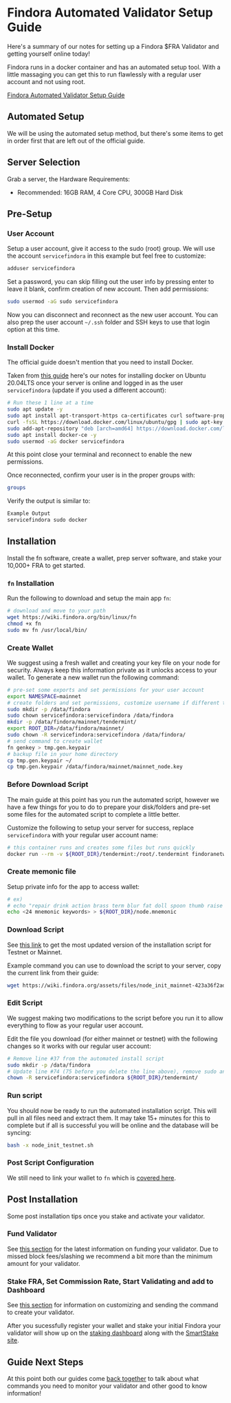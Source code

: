 # Findora Automated Validator Setup Guide
Here's a summary of our notes for setting up a Findora $FRA Validator and getting yourself online today!

Findora runs in a docker container and has an automated setup tool. With a little massaging you can get this to run flawlessly with a regular user account and not using root.

[Findora Automated Validator Setup Guide](https://wiki.findora.org/docs/guides/auto-setup)

## Automated Setup
We will be using the automated setup method, but there's some items to get in order first that are left out of the official guide.

## Server Selection
Grab a server, the Hardware Requirements:
- Recommended: 16GB RAM, 4 Core CPU, 300GB Hard Disk

## Pre-Setup
### User Account
Setup a user account, give it access to the sudo (root) group. We will use the account `servicefindora` in this example but feel free to customize:

```bash
adduser servicefindora
```

Set a password, you can skip filling out the user info by pressing enter to leave it blank, confirm creation of new account. Then add permissions:

```bash
sudo usermod -aG sudo servicefindora
```

Now you can disconnect and reconnect as the new user account. You can also prep the user account `~/.ssh` folder and SSH keys to use that login option at this time.

### Install Docker
The official guide doesn't mention that you need to install Docker. 

Taken from [this guide](https://www.digitalocean.com/community/tutorials/how-to-install-and-use-docker-on-ubuntu-20-04) here's our notes for installing docker on Ubuntu 20.04LTS once your server is online and logged in as the user `servicefindora` (update if you used a different account):

```bash
# Run these 1 line at a time
sudo apt update -y
sudo apt install apt-transport-https ca-certificates curl software-properties-common -y
curl -fsSL https://download.docker.com/linux/ubuntu/gpg | sudo apt-key add -
sudo add-apt-repository "deb [arch=amd64] https://download.docker.com/linux/ubuntu focal stable"
sudo apt install docker-ce -y
sudo usermod -aG docker servicefindora
```

At this point close your terminal and reconnect to enable the new permissions.

Once reconnected, confirm your user is in the proper groups with:

```bash
groups
```


Verify the output is similar to:

```bash
Example Output
servicefindora sudo docker
```

## Installation
Install the fn software, create a wallet, prep server software, and stake your 10,000+ FRA to get started.

### `fn` Installation
Run the following to download and setup the main app `fn`:

```bash
# download and move to your path
wget https://wiki.findora.org/bin/linux/fn
chmod +x fn
sudo mv fn /usr/local/bin/
```

### Create Wallet
We suggest using a fresh wallet and creating your key file on your node for security. Always keep this information private as it unlocks access to your wallet. To generate a new wallet run the following command:

```bash
# pre-set some exports and set permissions for your user account
export NAMESPACE=mainnet
# create folders and set permissions, customize username if different than `servicefindora`
sudo mkdir -p /data/findora
sudo chown servicefindora:servicefindora /data/findora
mkdir -p /data/findora/mainnet/tendermint/
export ROOT_DIR=/data/findora/mainnet/
sudo chown -R servicefindora:servicefindora /data/findora/
# send command to create wallet
fn genkey > tmp.gen.keypair
# backup file in your home directory
cp tmp.gen.keypair ~/
cp tmp.gen.keypair /data/findora/mainnet/mainnet_node.key
```

### Before Download Script
The main guide at this point has you run the automated script, however we have a few things for you to do to prepare your disk/folders and pre-set some files for the automated script to complete a little better.

Customize the following to setup your server for success, replace `servicefindora` with your regular user account name:

```bash
# this container runs and creates some files but runs quickly
docker run --rm -v ${ROOT_DIR}/tendermint:/root/.tendermint findoranetwork/findorad:latest init --mainnet || exit 1
```

### Create memonic file
Setup private info for the app to access wallet:

```bash
# ex)
# echo "repair drink action brass term blur fat doll spoon thumb raise squirrel tornado engine tumble picnic approve elegant tube urge ghost secret seminar blame" > ${ROOT_DIR}/node.mnemonic
echo <24 mnemonic keywords> > ${ROOT_DIR}/node.mnemonic
```

### Download Script

See [this link](https://wiki.findora.org/docs/guides/auto-setup#download-and-run-the-automated-setup-script) to get the most updated version of the installation script for Testnet or Mainnet.

Example command you can use to download the script to your server, copy the current link from their guide:

```bash
wget https://wiki.findora.org/assets/files/node_init_mainnet-423a36f2adaaeab9de7ff63e61d3d4c1.sh
```


### Edit Script
We suggest making two modifications to the script before you run it to allow everything to flow as your regular user account. 

Edit the file you download (for either mainnet or testnet) with the following changes so it works with our regular user account:
```bash
# Remove line #37 from the automated install script
sudo mkdir -p /data/findora
# Update line #74 (75 before you delete the line above), remove sudo and update user account
chown -R servicefindora:servicefindora ${ROOT_DIR}/tendermint/
```

### Run script
You should now be ready to run the automated installation script. This will pull in all files need and extract them. It may take 15+ minutes for this to complete but if all is successful you will be online and the database will be syncing:

```bash
bash -x node_init_testnet.sh
```

### Post Script Configuration
We still need to link your wallet to `fn` which is [covered here](https://wiki.findora.org/docs/guides/auto-setup#setup-fn-cli-tool).

## Post Installation
Some post installation tips once you stake and activate your validator.

### Fund Validator
See [this section](https://wiki.findora.org/docs/guides/auto-setup#fund-your-validator) for the latest information on funding your validator. Due to missed block fees/slashing we recommend a bit more than the minimum amount for your validator.

### Stake FRA, Set Commission Rate, Start Validating and add to Dashboard
See [this section](https://wiki.findora.org/docs/guides/auto-setup#stake-initial-fra-and-set-commission-rate) for information on customizing and sending the command to create your validator.

After you sucessfully register your wallet and stake your initial Findora your validator will show up on the [staking dashboard](https://findorascan.io/nodes) along with the [SmartStake site](https://findora.smartstake.io/).

## Guide Next Steps
At this point both our guides come [back together](/findora/post) to talk about what commands you need to monitor your validator and other good to know information!